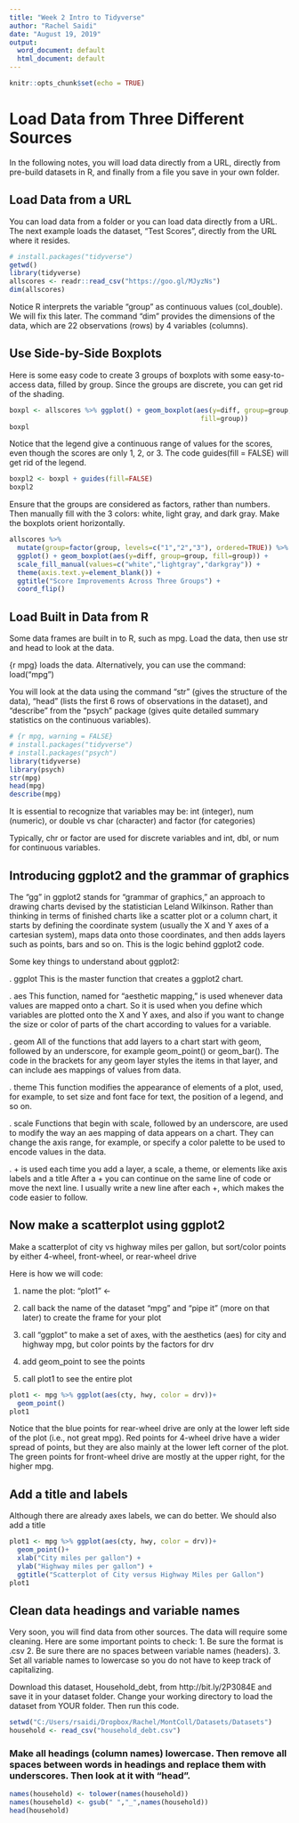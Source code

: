 ---
title: "Week 2 Intro to Tidyverse"
author: "Rachel Saidi"
date: "August 19, 2019"
output:
  word_document: default
  html_document: default
---

```{r setup, include=FALSE}
knitr::opts_chunk$set(echo = TRUE)
```
# Load Data from Three Different Sources

In the following notes, you will load data directly from a URL, directly from pre-build datasets in R, and finally from a file you save in your own folder.

## Load Data from a URL 

You can load data from a folder or you can load data directly from a URL. The next example loads the dataset, "Test Scores", directly from the URL where it resides. 

```{r}
# install.packages("tidyverse")
getwd()
library(tidyverse)
allscores <- readr::read_csv("https://goo.gl/MJyzNs")
dim(allscores)
```

Notice R interprets the variable "group" as continuous values (col_double). We will fix this later. The command "dim" provides the dimensions of the data, which are 22 observations (rows) by 4 variables (columns).

## Use Side-by-Side Boxplots

Here is some easy code to create 3 groups of boxplots with some easy-to-access data, filled by group. Since the groups are discrete, you can get rid of the shading.


```{r}
boxpl <- allscores %>% ggplot() + geom_boxplot(aes(y=diff, group=group,
                                                fill=group))
boxpl
```

Notice that the legend give a continuous range of values for the scores, even though the scores are only 1, 2, or 3. The code guides(fill = FALSE) will get rid of the legend. 

```{r}
boxpl2 <- boxpl + guides(fill=FALSE)
boxpl2
```


Ensure that the groups are considered as factors, rather than numbers. Then manually fill with the 3 colors: white, light gray, and dark gray. Make the boxplots orient horizontally. 

```{r}
allscores %>%
  mutate(group=factor(group, levels=c("1","2","3"), ordered=TRUE)) %>%
  ggplot() + geom_boxplot(aes(y=diff, group=group, fill=group)) +
  scale_fill_manual(values=c("white","lightgray","darkgray")) +
  theme(axis.text.y=element_blank()) +
  ggtitle("Score Improvements Across Three Groups") +
  coord_flip()
```


## Load Built in Data from R


Some data frames are built in to R, such as mpg. Load the data, then use str and head to look at the data.

{r mpg} loads the data. Alternatively, you can use the command:
load("mpg")

You will look at the data using the command "str" (gives the structure of the data), "head" (lists the first 6 rows of observations in the dataset), and "describe" from the "psych" package (gives quite detailed summary statistics on the continuous variables).


```{r mpg, warning = FALSE}  
# {r mpg, warning = FALSE}  
# install.packages("tidyverse")
# install.packages("psych")
library(tidyverse)
library(psych)
str(mpg)
head(mpg)
describe(mpg)
```

It is essential to recognize that variables may be: int (integer), num (numeric), or double vs char (character) and factor (for categories)

Typically, chr or factor are used for discrete variables and
int, dbl, or num for continuous variables.

## Introducing ggplot2 and the grammar of graphics


The "gg" in ggplot2 stands for "grammar of graphics," an approach to drawing charts devised by the statistician Leland Wilkinson. Rather than thinking in terms of finished charts like a scatter plot or a column chart, it starts by defining the coordinate system (usually the X and Y axes of a cartesian system), maps data onto those coordinates, and then adds layers such as points, bars and so on. This is the logic behind ggplot2 code.

Some key things to understand about ggplot2:

.	ggplot This is the master function that creates a ggplot2 chart.

.	aes This function, named for "aesthetic mapping," is used whenever data values are mapped onto a chart. So it is used when you define which variables are plotted onto the X and Y axes, and also if you want to change the size or color of parts of the chart according to values for a variable.

.	geom All of the functions that add layers to a chart start with geom, followed by an underscore, for example geom_point() or geom_bar(). The code in the brackets for any geom layer styles the items in that layer, and can include aes mappings of values from data.

.	theme This function modifies the appearance of elements of a plot, used, for example, to set size and font face for text, the position of a legend, and so on.

.	scale Functions that begin with scale, followed by an underscore, are used to modify the way an aes mapping of data appears on a chart. They can change the axis range, for example, or specify a color palette to be used to encode values in the data.

.	+ is used each time you add a layer, a scale, a theme, or elements like axis labels and a title After a + you can continue on the same line of code or move the next line. I usually write a new line after each +, which makes the code easier to follow.


## Now make a scatterplot using ggplot2

Make a scatterplot of city vs highway miles per gallon, but sort/color points by either 4-wheel, front-wheel, or rear-wheel drive

Here is how we will code:

1. name the plot:  "plot1" <-

2. call back the name of the dataset "mpg" and "pipe it" (more on that later) to create the frame for your plot

3. call "ggplot" to make a set of axes, with the aesthetics (aes) for city and highway mpg, but color points by the factors for drv

4. add geom_point to see the points

5. call plot1 to see the entire plot


```{r}
plot1 <- mpg %>% ggplot(aes(cty, hwy, color = drv))+ 
  geom_point()
plot1
```

Notice that the blue points for rear-wheel drive are only at the lower left side of the plot (i.e., not great mpg). Red points for 4-wheel drive have a wider spread of points, but they are also mainly at the lower left corner of the plot. The green points for front-wheel drive are mostly at the upper right, for the higher mpg.


## Add a title and labels

Although there are already axes labels, we can do better. We should also add a title

```{r}
plot1 <- mpg %>% ggplot(aes(cty, hwy, color = drv))+ 
  geom_point()+
  xlab("City miles per gallon") +
  ylab("Highway miles per gallon") +
  ggtitle("Scatterplot of City versus Highway Miles per Gallon")
plot1
```


## Clean data headings and variable names

Very soon, you will find data from other sources. The data will require some cleaning. Here are some important points to check:
1. Be sure the format is .csv
2. Be sure there are no spaces between variable names (headers).
3. Set all variable names to lowercase so you do not have to keep track of capitalizing.


Download this dataset, Household_debt, from http://bit.ly/2P3084E and save it in your dataset folder. Change your working directory to load the dataset from YOUR folder. Then run this code. 

```{r}
setwd("C:/Users/rsaidi/Dropbox/Rachel/MontColl/Datasets/Datasets")
household <- read_csv("household_debt.csv")
```

### Make all headings (column names) lowercase. Then remove all spaces between words in headings and replace them with underscores. Then look at it with "head".

```{r}
names(household) <- tolower(names(household))
names(household) <- gsub(" ","_",names(household))
head(household)
```
